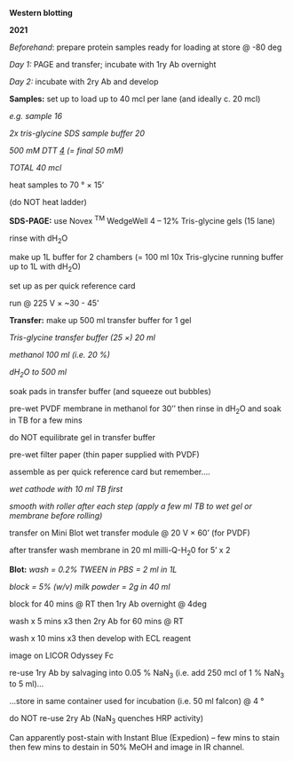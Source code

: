 **Western blotting**

**2021**

*Beforehand*: prepare protein samples ready for loading at store @ -80
deg

*Day 1:* PAGE and transfer; incubate with 1ry Ab overnight

*Day 2:* incubate with 2ry Ab and develop

**Samples:** set up to load up to 40 mcl per lane (and ideally c. 20
mcl)

*e.g. sample 16*

*2x tris-glycine SDS sample buffer 20*

*500 mM DTT [4]{.underline} (= final 50 mM)*

*TOTAL 40 mcl*

heat samples to 70 ° × 15'

(do NOT heat ladder)

**SDS-PAGE:** use Novex ^TM^ WedgeWell 4 -- 12% Tris-glycine gels (15
lane)

rinse with dH~2~O

make up 1L buffer for 2 chambers (= 100 ml 10x Tris-glycine running
buffer up to 1L with dH~2~O)

set up as per quick reference card

run @ 225 V × \~30 - 45'

**Transfer:** make up 500 ml transfer buffer for 1 gel

*Tris-glycine transfer buffer (25 ×) 20 ml*

*methanol 100 ml (i.e. 20 %)*

*dH~2~O to 500 ml*

soak pads in transfer buffer (and squeeze out bubbles)

pre-wet PVDF membrane in methanol for 30'' then rinse in dH~2~O and soak
in TB for a few mins

do NOT equilibrate gel in transfer buffer

pre-wet filter paper (thin paper supplied with PVDF)

assemble as per quick reference card but remember....

*wet cathode with 10 ml TB first*

*smooth with roller after each step (apply a few ml TB to wet gel or
membrane before rolling)*

transfer on Mini Blot wet transfer module @ 20 V × 60' (for PVDF)

after transfer wash membrane in 20 ml milli-Q-H~2~0 for 5' x 2

**Blot:** *wash = 0.2% TWEEN in PBS = 2 ml in 1L*

*block = 5% (w/v) milk powder = 2g in 40 ml*

block for 40 mins @ RT then 1ry Ab overnight @ 4deg

wash x 5 mins x3 then 2ry Ab for 60 mins @ RT

wash x 10 mins x3 then develop with ECL reagent

image on LICOR Odyssey Fc

re-use 1ry Ab by salvaging into 0.05 % NaN~3~ (i.e. add 250 mcl of 1 %
NaN~3~ to 5 ml)...

...store in same container used for incubation (i.e. 50 ml falcon) @ 4 °

do NOT re-use 2ry Ab (NaN~3~ quenches HRP activity)

Can apparently post-stain with Instant Blue (Expedion) -- few mins to
stain then few mins to destain in 50% MeOH and image in IR channel.
